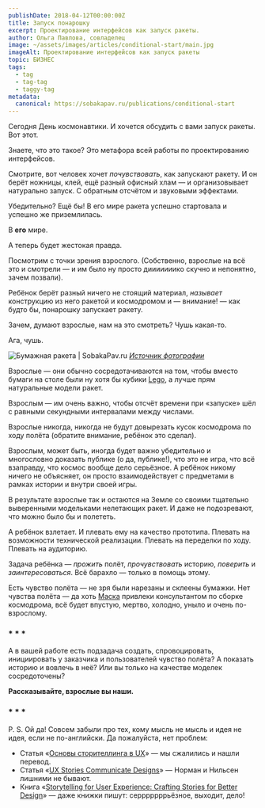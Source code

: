 ```yaml
---
publishDate: 2018-04-12T00:00:00Z
title: Запуск понарошку
excerpt: Проектирование интерфейсов как запуск ракеты.
author: Ольга Павлова, совладелец
image: ~/assets/images/articles/conditional-start/main.jpg
imageAlt: Проектирование интерфейсов как запуск ракеты
topic: БИЗНЕС
tags:
  - tag
  - tag-tag
  - taggy-tag
metadata:
  canonical: https://sobakapav.ru/publications/conditional-start
---
```



Сегодня День космонавтики.
И хочется обсудить с вами запуск ракеты.
Вот этот.

<YouTube id="v=wdZ5neZZJPo&t=5s" />

Знаете, что это такое?
Это метафора всей работы по проектированию интерфейсов.

Смотрите, вот человек хочет _почувствовать_, как запускают ракету. И он берёт ножницы, клей, ещё разный офисный хлам — и организовывает натурально запуск. С обратным отсчётом и звуковыми эффектами.

Убедительно? Ещё бы!
В его мире ракета успешно стартовала и успешно же приземлилась.

В **его** мире.

А теперь будет жестокая правда.

Посмотрим с точки зрения взрослого.
(Собственно, взрослые на всё это и смотрели — и им было ну просто дииииииико скучно и непонятно, зачем позвали).

Ребёнок берёт разный ничего не стоящий материал, _называет_ конструкцию из него ракетой и космодромом и — внимание! — как будто бы, понарошку запускает ракету.

Зачем, думают взрослые, нам на это смотреть? Чушь какая-то.

Ага, чушь.

![Бумажная ракета | SobakaPav.ru](~/assets/images/articles/conditional-start/1.jpg)
_[Источник фотографии](http://bighandmade.ru/bymajnaia-raketa-svoimi-rykami/)_

Взрослые — они обычно сосредотачиваются на том, чтобы вместо бумаги на столе были ну хотя бы кубики [Lego](https://www.lego.com/ru-ru), а лучше прям натуральные модели ракет.

Взрослым — им очень важно, чтобы отсчёт времени при «запуске» шёл с равными секундными интервалами между числами.

Взрослые никогда, никогда не будут довырезать кусок космодрома по ходу полёта (обратите внимание, ребёнок это сделал).

Взрослым, может быть, иногда будет важно убедительно и многословно доказать публике (о да, публике!), что это не игра, что всё взаправду, что космос вообще дело серьёзное. А ребёнок никому ничего не объясняет, он просто взаимодействует с предметами в рамках истории и внутри своей игры.

В результате взрослые так и остаются на Земле со своими тщательно выверенными модельками нелетающих ракет. И даже не подозревают, что можно было бы и полететь.

А ребёнок взлетает. И плевать ему на качество прототипа. Плевать на возможности технической реализации. Плевать на переделки по ходу. Плевать на аудиторию.

Задача ребёнка — _прожить_ полёт, _прочувствовать_ историю, _поверить_ и _заинтересоваться_. Всё барахло — только в помощь этому.

Есть чувство полёта — не зря были нарезаны и склеены бумажки. Нет чувства полёта — да хоть [Маска](https://ru.wikipedia.org/wiki/%D0%9C%D0%B0%D1%81%D0%BA,_%D0%98%D0%BB%D0%BE%D0%BD) привлеки консультантом по сборке космодрома, всё будет впустую, мертво, холодно, уныло и очень по-взрослому.

### * * *

А в вашей работе есть подзадача создать, спровоцировать, инициировать у заказчика и пользователей чувство полёта? А показать историю и вовлечь в неё? Или вы только на качестве моделек сосредоточены?

**Рассказывайте, взрослые вы наши.**

### * * *

P. S. Ой да! Совсем забыли про тех, кому мысль не мысль и идея не идея, если не по-английски. Да пожалуйста, нет проблем:
- Статья «[Основы сторителлинга в UX](http://tilda.education/articles-basic-storytelling-in-ux)» — мы сжалились и нашли перевод.
- Статья «[UX Stories Communicate Designs](https://www.nngroup.com/articles/ux-stories/)» — Норман и Нильсен лишними не бывают.
- Книга «[Storytelling for User Experience: Crafting Stories for Better Design](https://www.amazon.com/Storytelling-User-Experience-Crafting-Stories-ebook/dp/B004VFUOI8/)» — даже книжки пишут: серррррррьёзное, выходит, дело!











